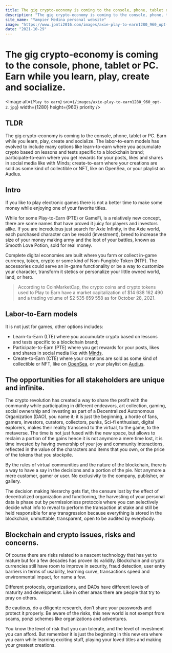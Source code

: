 ```yaml
---
title: The gig crypto-economy is coming to the console, phone, tablet or PC. Earn while you learn, play, create and socialize.
description: "The gig crypto-economy is coming to the console, phone, tablet or PC. Earn while you learn, play, create and socialize. The labor-to-earn models has evolved to include many options like learn-to-earn where you accumulate crypto based on lessons and tests specific to a blockchain brand; participate-to-earn where you get rewards for your posts, likes and shares in social media like with Minds; create-to-earn where your creations are sold as some kind of collectible or NFT, like on OpenSea, or your playlist on Audius."
site_name: "Yampier Medina personal website"
image: "https://www.jpmti2016.com/images/axie-play-to-earn1280_960_opt-2.jpg"
date: "2021-10-29"
---
```


# The gig crypto-economy is coming to the console, phone, tablet or PC. Earn while you learn, play, create and socialize.

<Image
  alt={`Play to earn`}
  src={`/images/axie-play-to-earn1280_960_opt-2.jpg`}
  width={1280}
  height={960}
  priority
/>

## TLDR

The gig crypto-economy is coming to the console, phone, tablet or PC. Earn while you learn, play, create and socialize. The labor-to-earn models has evolved to include many options like learn-to-earn where you accumulate crypto based on lessons and tests specific to a blockchain brand; participate-to-earn where you get rewards for your posts, likes and shares in social media like with Minds; create-to-earn where your creations are sold as some kind of collectible or NFT, like on OpenSea, or your playlist on Audius.

## Intro

If you like to play electronic games there is not a better time to make some money while enjoying one of your favorite titles.

While for some Play-to-Earn (PTE) or GameFi, is a relatively new concept, there are some names that have proved it juicy for players and investors alike. If you are incredulous just search for Axie Infinity, in the Axie world, each purchased character can be resold (investment), breed to increase the size of your money making army and the loot of your battles, known as Smooth Love Potion, sold for real money.

Complete digital economies are built where you farm or collect in-game currency, token, crypto or some kind of Non-Fungible Token (NTF). The accessories could serve an in-game functionality or be a way to customize your character, transform it stetics or personalize your little owned world, land, or hero.

> According to CoinMarketCap, the crypto coins and crypto tokens used to Play to Earn have a market capitalization of $14 638 162 490 and a trading volume of $2 535 659 558 as for October 28, 2021.

## Labor-to-Earn models

It is not just for games, other options includes:

- Learn-to-Earn (LTE) where you accumulate crypto based on lessons and tests specific to a blockchain brand;
- Participate-to-Earn (PTE) where you get rewards for your posts, likes and shares in social media like with [Minds](https://www.minds.com/).
- Create-to-Earn (CTE) where your creations are sold as some kind of collectible or NFT, like on [OpenSea](https://opensea.io/), or your playlist on [Audius](https://audius.co/).

## The opportunities for all stakeholders are unique and infinite.

The crypto revolution has created a way to share the profit with the community while participating in different endeavors, art collection, gaming, social ownership and investing as part of a Decentralized Autonomous Organization (DAO), you name it; it is just the beginning, a horde of fans, gamers, investors, curators, collectors, punks, Sci-fi enthusiast, digital explorers, makes their reality transcend to the virtual, to the game, to the metaverse. The time is not just fused with the new space, but allows to reclaim a portion of the gains hence it is not anymore a mere time lost, it is time invested by having ownership of your joy and community interactions, reflected in the value of the characters and items that you own, or the price of the tokens that you stockpile.

By the rules of virtual communities and the nature of the blockchain, there is a way to have a say in the decisions and a portion of the pie. Not anymore a mere customer, gamer or user. No exclusivity to the company, publisher, or gallery.

The decision making hierarchy gets flat, the censure lost by the effect of decentralized organization and functioning, the harvesting of your personal data is phase out by permissionless protocols where you can selectively decide what info to reveal to perform the transaction at stake and still be held responsible for any transgression because everything is stored in the blockchain, unmuttable, transparent, open to be audited by everybody.

## Blockchain and crypto issues, risks and concerns.

Of course there are risks related to a nascent technology that has yet to mature but for a few decades has proven its validity. Blockchain and crypto currencies still have room to improve in security, fraud detection, user entry barriers in terms of usability, learning curve, transactions speed and environmental impact, for name a few.

Different protocols, organizations, and DAOs have different levels of maturity and development. Like in other areas there are people that try to pray on others.

Be cautious, do a diligente research, don’t share your passwords and protect it properly. Be aware of the risks, this new world is not exempt from scams, ponzi schemes like organizations and adventures.

You know the level of risk that you can tolerate, and the level of investment you can afford. But remember it is just the beginning in this new era where you earn while learning exciting stuff, playing your loved titles and making your greatest creations.
